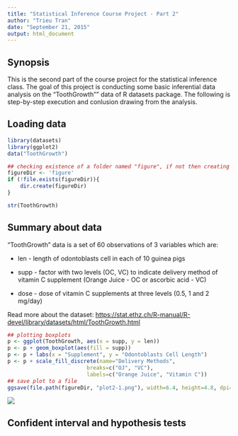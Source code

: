 ```yaml
---
title: "Statistical Inference Course Project - Part 2"
author: "Trieu Tran"
date: "September 21, 2015"
output: html_document
---
```


## Synopsis
This is the second part of the course project for the statistical inference class. The goal of this project is conducting some basic inferential data analysis on the "ToothGrowth"" data of R datasets package. The following is step-by-step execution and conlusion drawing from the analysis.

## Loading data
```R
library(datasets)
library(ggplot2)
data("ToothGrowth")

## checking existence of a folder named "figure", if not then creating one to store plot figures
figureDir <- 'figure'
if (!file.exists(figureDir)){
    dir.create(figureDir)
} 

str(ToothGrowth)
```
## Summary about data
"ToothGrowth" data is a set of 60 observations of 3 variables which are: 

- len - length of odontoblasts cell in each of 10 guinea pigs 

- supp - factor with two levels (OC, VC) to indicate delivery method of vitamin C supplement (Orange Juice - OC or ascorbic acid - VC)

- dose - dose of vitamin C supplements at three levels (0.5, 1 and 2 mg/day)

Read more about the dataset: [https://stat.ethz.ch/R-manual/R-devel/library/datasets/html/ToothGrowth.html](https://stat.ethz.ch/R-manual/R-devel/library/datasets/html/ToothGrowth.html)

```r
## plotting boxplots
p <- ggplot(ToothGrowth, aes(x = supp, y = len))
p <- p + geom_boxplot(aes(fill = supp)) 
p <- p + labs(x = "Supplement", y = "Odontoblasts Cell Length")
p <- p + scale_fill_discrete(name="Delivery Methods",
                         breaks=c("OJ", "VC"),
                         labels=c("Orange Juice", "Vitamin C"))
## save plot to a file
ggsave(file.path(figureDir, "plot2-1.png"), width=6.4, height=4.8, dpi=124)
```
![](figure/plot2-1.png)

## Confident interval and hypothesis tests 